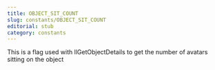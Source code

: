 ```yaml
---
title: OBJECT_SIT_COUNT
slug: constants/OBJECT_SIT_COUNT
editorial: stub
category: constants
---
```


<LSLConstant
	name="OBJECT_SIT_COUNT"
	type="integer"
	value="38"
/>

This is a flag used with llGetObjectDetails to get the number of avatars sitting on the object
